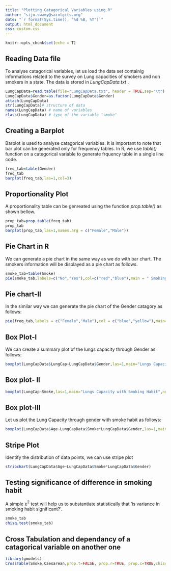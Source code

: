 ---
title: "Plotting Catagorical Variables using R"
author: "siju.swamy@saintgits.org"
date: "`r format(Sys.time(), '%d %B, %Y')`"
output: html_document
css: custom.css
---

```{r setup, include=FALSE}
knitr::opts_chunk$set(echo = T)
```
## Reading Data file

To analyse catagorical variables, let us load the data set containig informations related to the survey on Lung capacities of smokers and non smokers in a state. The data is stored in *LungCapData.txt* .

```{r, loading LungCapData.txt}

LungCapData=read.table(file="LungCapData.txt", header = TRUE,sep="\t")
LungCapData$Gender=as.factor(LungCapData$Gender)
attach(LungCapData)
str(LungCapData)# structure of data
names(LungCapData) # name of variables
class(LungCapData) # type of the variable "smoke"
```

## Creating a Barplot

Barplot is used to analyse catagorical variables. It is important to note that bar plot can be generated only for frequency tables. In R, we use *table()* function on a categorical variable to generate frquency table in a single line code.

```{r, bar plot}
freq_tab=table(Gender)
freq_tab
barplot(freq_tab,las=1,col=3)
```

## Proportionality Plot

A proportionality table can be genreated using the function *prop.table()* as shown bellow.

```{r, proportionality table}
prop_tab=prop.table(freq_tab)
prop_tab
barplot(prop_tab,las=1,names.arg = c("Female","Male"))
```


## Pie Chart in R

We can generate a pie chart in the same way as we do with bar chart. The smokers information will be displayed as a pie chart as follows.

```{r}
smoke_tab=table(Smoke)
pie(smoke_tab,labels=c("No","Yes"),col=c("red","blue"),main = " Smoking habit")
```

## Pie chart-II

In the similar way we can generate the pie chart of the Gender catagory as follows:
```{r}
pie(freq_tab,labels = c("Female","Male"),col = c("blue","yellow"),main="Gender distribution in the Data")
```

## Box Plot-I

We can create a summary plot of the lungs capacity through Gender as follows:

```{r}
boxplot(LungCapData$LungCap~LungCapData$Gender,las=1,main="Lungs Capacity with Gender",notch=T)
```

## Box plot- II

```{r}
boxplot(LungCap~Smoke,las=1,main="Lungs Capacity with Smoking Habit",notch=T)
```

## Box plot-III

Let us plot the Lung Capacity through gender with smoke habit as follows:

```{r}
boxplot(LungCapData$Age~LungCapData$Smoke*LungCapData$Gender,las=1,main="Lungs Capacity with  Gender and Smoking Habit",notch=T)
```
## Stripe Plot

Identify the distribution of data points, we can use stripe plot

```{r}
stripchart(LungCapData$Age~LungCapData$Smoke*LungCapData$Gender)
```


## Testing significance of difference in smoking habit

A simple $\chi^2$ test will help us to substantiate statistically that 'is variance in smoking habit  significant?'.

```{r}
smoke_tab
chisq.test(smoke_tab)
```

## Cross Tabulation and dependancy of a catagorical variable on another one

```{r}
library(gmodels)
CrossTable(Smoke,Caesarean,prop.t=FALSE, prop.r=TRUE, prop.c=TRUE,chisq = TRUE,format = "SPSS")
```

